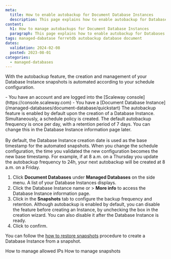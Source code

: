 ```yaml
---
meta:
  title: How to enable autobackup for Document Database Instances
  description: This page explains how to enable autobackup for Databases
content:
  h1: How to manage autobackups for Document Database Instances
  paragraph: This page explains how to enable autobackup for Databases
tags: managed-dabatase ferretdb autobackup database document
dates:
  validation: 2024-02-08
  posted: 2023-08-01
categories:
  - managed-databases
---
```


With the autobackup feature, the creation and management of your Database Instance snapshots is automated according to your schedule configuration.

<Macro id="requirements" />

<Message type="requirement">
  - You have an account and are logged into the [Scaleway console](https://console.scaleway.com)
  - You have a [Document Database Instance](/managed-databases/document-database/quickstart)
</Message>

<Message type="note">
  The autobackup feature is enabled by default upon the creation of a Database Instance. Simultaneously, a schedule policy is created. The default autobackup frequency is once per day, with a retention period of 7 days. You can change this in the Database Instance information page later.
  <br /><br />
  By default, the Database Instance creation date is used as the base timestamp for the automated snapshots. When you change the schedule configuration, the time you validated the new configuration becomes the new base timestamp. For example, if at 8 a.m. on a Thursday you update the autobackup frequency to 24h, your next autobackup will be created at 8 a.m. on a Friday.
</Message>

1. Click **Document Databases** under **Managed Databases** on the side menu. A list of your Database Instances displays.
2. Click the Database Instance name or <Icon name="more" /> > **More info** to access the Database Instance information page.
3. Click <Icon name="edit" /> in the **Snapshots** tab to configure the backup frequency and retention.
    <Message type="note">
      Although autobackup is enabled by default, you can disable the feature before creating an Instance, by unchecking the box in the creation wizard. You can also disable it after the Database Instance is ready.
    </Message>
4. Click <Icon name="validate" /> to confirm.

You can follow the [how to restore snapshots](/managed-databases/document-database/how-to/manage-snapshots/#how-to-create-a-database-instance-from-a-snapshot) procedure to create a Database Instance from a snapshot.

<Navigation title="See also">
  <PreviousButton to="/managed-databases/document-database/how-to/manage-allowed-ip-addresses">How to manage allowed IPs</PreviousButton>
  <NextButton to="/managed-databases/document-database/how-to/manage-snapshots">How to manage snapshots</NextButton>
</Navigation>
